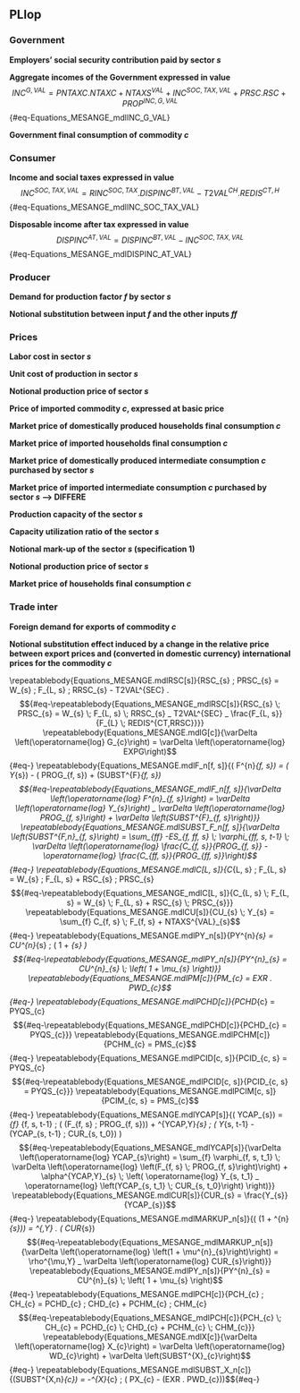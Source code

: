 ## PLlop





### Government



**Employers' social security contribution paid by sector $s$** 
\repeatable{Equations_MESANGE.mdlRSC[s]}


**Aggregate incomes of the Government expressed in value** 
$$INC^{G,VAL} = PNTAXC . NTAXC + NTAXS^{VAL} + INC^{SOC,TAX,VAL} + PRSC . RSC + PROP^{INC,G,VAL}$${#eq-Equations_MESANGE_mdlINC_G_VAL}


**Government final consumption of commodity $c$** 
\repeatable{Equations_MESANGE.mdlG[c]}





### Consumer



**Income and social taxes expressed in value** 
$$INC^{SOC,TAX,VAL} = RINC^{SOC,TAX} . DISPINC^{BT,VAL} - T2VAL^{CH} . REDIS^{CT,H}$${#eq-Equations_MESANGE_mdlINC_SOC_TAX_VAL}


**Disposable income after tax expressed in value** 
$$DISPINC^{AT,VAL} = DISPINC^{BT,VAL} - INC^{SOC,TAX,VAL}$${#eq-Equations_MESANGE_mdlDISPINC_AT_VAL}





### Producer



**Demand for production factor $f$ by sector $s$** 
\repeatable{Equations_MESANGE.mdlF_n[f, s]}


**Notional substitution between input $f$ and the other inputs $ff$** 
\repeatable{Equations_MESANGE.mdlSUBST_F_n[f, s]}





### Prices



**Labor cost in sector $s$** 
\repeatable{Equations_MESANGE.mdlC[L, s]}


**Unit cost of production in sector $s$** 
\repeatable{Equations_MESANGE.mdlCU[s]}


**Notional production price of sector $s$** 
\repeatable{Equations_MESANGE.mdlPY_n[s]}


**Price of imported commodity $c$, expressed at basic price** 
\repeatable{Equations_MESANGE.mdlPM[c]}


**Market price of domestically produced households final consumption $c$** 
\repeatable{Equations_MESANGE.mdlPCHD[c]}


**Market price of imported households final consumption $c$** 
\repeatable{Equations_MESANGE.mdlPCHM[c]}


**Market price of domestically produced intermediate consumption $c$ purchased by sector $s$** 
\repeatable{Equations_MESANGE.mdlPCID[c, s]}


**Market price of imported intermediate consumption $c$ purchased by sector $s$ --> DIFFERE** 
\repeatable{Equations_MESANGE.mdlPCIM[c, s]}


**Production capacity of the sector $s$** 
\repeatable{Equations_MESANGE.mdlYCAP[s]}


**Capacity utilization ratio of the sector $s$** 
\repeatable{Equations_MESANGE.mdlCUR[s]}


**Notional mark-up of the sector $s$ (specification 1)** 
\repeatable{Equations_MESANGE.mdlMARKUP_n[s]}


**Notional production price of sector $s$** 
\repeatable{Equations_MESANGE.mdlPY_n[s]}


**Market price of households final consumption $c$** 
\repeatable{Equations_MESANGE.mdlPCH[c]}





### Trade inter



**Foreign demand for exports of commodity $c$** 
\repeatable{Equations_MESANGE.mdlX[c]}


**Notional substitution effect induced by a change in the relative price between export prices and (converted in domestic currency) international prices for the commodity $c$** 
\repeatable{Equations_MESANGE.mdlSUBST_X_n[c]}








\newpage
\repeatablebody{Equations_MESANGE.mdlRSC[s]}{RSC_{s} \; PRSC_{s} = W_{s} \; F_{L, s} \; RRSC_{s} - T2VAL^{SEC} . \frac{F_{L, s}}{F_{L} \; REDIS^{CT,RRSC}}$${#eq-\repeatablebody{Equations_MESANGE_mdlRSC[s]}{RSC_{s} \; PRSC_{s} = W_{s} \; F_{L, s} \; RRSC_{s} _ T2VAL^{SEC} _ \frac{F_{L, s}}{F_{L} \; REDIS^{CT,RRSC}}}}
\repeatablebody{Equations_MESANGE.mdlG[c]}{\varDelta \left(\operatorname{log} G_{c}\right) = \varDelta \left(\operatorname{log} EXPG\right)$${#eq-\repeatablebody{Equations_MESANGE_mdlG[c]}{\varDelta \left(\operatorname{log} G_{c}\right) = \varDelta \left(\operatorname{log} EXPG\right)}}
\repeatablebody{Equations_MESANGE.mdlF_n[f, s]}{\varDelta \left(\operatorname{log} F^{n}_{f, s}\right) = \varDelta \left(\operatorname{log} Y_{s}\right) - \varDelta \left(\operatorname{log} PROG_{f, s}\right) + \varDelta \left(SUBST^{F}_{f, s}\right)$${#eq-\repeatablebody{Equations_MESANGE_mdlF_n[f, s]}{\varDelta \left(\operatorname{log} F^{n}_{f, s}\right) = \varDelta \left(\operatorname{log} Y_{s}\right) _ \varDelta \left(\operatorname{log} PROG_{f, s}\right) + \varDelta \left(SUBST^{F}_{f, s}\right)}}
\repeatablebody{Equations_MESANGE.mdlSUBST_F_n[f, s]}{\varDelta \left(SUBST^{F,n}_{f, s}\right) = \sum_{ff} -ES_{f, ff, s} \; \varphi_{ff, s, t-1} \; \varDelta \left(\operatorname{log} \frac{C_{f, s}}{PROG_{f, s}} - \operatorname{log} \frac{C_{ff, s}}{PROG_{ff, s}}\right)$${#eq-\repeatablebody{Equations_MESANGE_mdlSUBST_F_n[f, s]}{\varDelta \left(SUBST^{F,n}_{f, s}\right) = \sum_{ff} _ES_{f, ff, s} \; \varphi_{ff, s, t_1} \; \varDelta \left(\operatorname{log} \frac{C_{f, s}}{PROG_{f, s}} _ \operatorname{log} \frac{C_{ff, s}}{PROG_{ff, s}}\right)}}
\repeatablebody{Equations_MESANGE.mdlC[L, s]}{C_{L, s} \; F_{L, s} = W_{s} \; F_{L, s} + RSC_{s} \; PRSC_{s}$${#eq-\repeatablebody{Equations_MESANGE_mdlC[L, s]}{C_{L, s} \; F_{L, s} = W_{s} \; F_{L, s} + RSC_{s} \; PRSC_{s}}}
\repeatablebody{Equations_MESANGE.mdlCU[s]}{CU_{s} \; Y_{s} = \sum_{f} C_{f, s} \; F_{f, s} + NTAXS^{VAL}_{s}$${#eq-\repeatablebody{Equations_MESANGE_mdlCU[s]}{CU_{s} \; Y_{s} = \sum_{f} C_{f, s} \; F_{f, s} + NTAXS^{VAL}_{s}}}
\repeatablebody{Equations_MESANGE.mdlPY_n[s]}{PY^{n}_{s} = CU^{n}_{s} \; \left( 1 + \mu_{s} \right)$${#eq-\repeatablebody{Equations_MESANGE_mdlPY_n[s]}{PY^{n}_{s} = CU^{n}_{s} \; \left( 1 + \mu_{s} \right)}}
\repeatablebody{Equations_MESANGE.mdlPM[c]}{PM_{c} = EXR . PWD_{c}$${#eq-\repeatablebody{Equations_MESANGE_mdlPM[c]}{PM_{c} = EXR _ PWD_{c}}}
\repeatablebody{Equations_MESANGE.mdlPCHD[c]}{PCHD_{c} = PYQS_{c}$${#eq-\repeatablebody{Equations_MESANGE_mdlPCHD[c]}{PCHD_{c} = PYQS_{c}}}
\repeatablebody{Equations_MESANGE.mdlPCHM[c]}{PCHM_{c} = PMS_{c}$${#eq-\repeatablebody{Equations_MESANGE_mdlPCHM[c]}{PCHM_{c} = PMS_{c}}}
\repeatablebody{Equations_MESANGE.mdlPCID[c, s]}{PCID_{c, s} = PYQS_{c}$${#eq-\repeatablebody{Equations_MESANGE_mdlPCID[c, s]}{PCID_{c, s} = PYQS_{c}}}
\repeatablebody{Equations_MESANGE.mdlPCIM[c, s]}{PCIM_{c, s} = PMS_{c}$${#eq-\repeatablebody{Equations_MESANGE_mdlPCIM[c, s]}{PCIM_{c, s} = PMS_{c}}}
\repeatablebody{Equations_MESANGE.mdlYCAP[s]}{\varDelta \left(\operatorname{log} YCAP_{s}\right) = \sum_{f} \varphi_{f, s, t-1} \; \varDelta \left(\operatorname{log} \left(F_{f, s} \; PROG_{f, s}\right)\right) + \alpha^{YCAP,Y}_{s} \; \left( \operatorname{log} Y_{s, t-1} - \operatorname{log} \left(YCAP_{s, t-1} \; CUR_{s, t_0}\right) \right)$${#eq-\repeatablebody{Equations_MESANGE_mdlYCAP[s]}{\varDelta \left(\operatorname{log} YCAP_{s}\right) = \sum_{f} \varphi_{f, s, t_1} \; \varDelta \left(\operatorname{log} \left(F_{f, s} \; PROG_{f, s}\right)\right) + \alpha^{YCAP,Y}_{s} \; \left( \operatorname{log} Y_{s, t_1} _ \operatorname{log} \left(YCAP_{s, t_1} \; CUR_{s, t_0}\right) \right)}}
\repeatablebody{Equations_MESANGE.mdlCUR[s]}{CUR_{s} = \frac{Y_{s}}{YCAP_{s}}$${#eq-\repeatablebody{Equations_MESANGE_mdlCUR[s]}{CUR_{s} = \frac{Y_{s}}{YCAP_{s}}}}
\repeatablebody{Equations_MESANGE.mdlMARKUP_n[s]}{\varDelta \left(\operatorname{log} \left(1 + \mu^{n}_{s}\right)\right) = \rho^{\mu,Y} . \varDelta \left(\operatorname{log} CUR_{s}\right)$${#eq-\repeatablebody{Equations_MESANGE_mdlMARKUP_n[s]}{\varDelta \left(\operatorname{log} \left(1 + \mu^{n}_{s}\right)\right) = \rho^{\mu,Y} _ \varDelta \left(\operatorname{log} CUR_{s}\right)}}
\repeatablebody{Equations_MESANGE.mdlPY_n[s]}{PY^{n}_{s} = CU^{n}_{s} \; \left( 1 + \mu_{s} \right)$${#eq-\repeatablebody{Equations_MESANGE_mdlPY_n[s]}{PY^{n}_{s} = CU^{n}_{s} \; \left( 1 + \mu_{s} \right)}}
\repeatablebody{Equations_MESANGE.mdlPCH[c]}{PCH_{c} \; CH_{c} = PCHD_{c} \; CHD_{c} + PCHM_{c} \; CHM_{c}$${#eq-\repeatablebody{Equations_MESANGE_mdlPCH[c]}{PCH_{c} \; CH_{c} = PCHD_{c} \; CHD_{c} + PCHM_{c} \; CHM_{c}}}
\repeatablebody{Equations_MESANGE.mdlX[c]}{\varDelta \left(\operatorname{log} X_{c}\right) = \varDelta \left(\operatorname{log} WD_{c}\right) + \varDelta \left(SUBST^{X}_{c}\right)$${#eq-\repeatablebody{Equations_MESANGE_mdlX[c]}{\varDelta \left(\operatorname{log} X_{c}\right) = \varDelta \left(\operatorname{log} WD_{c}\right) + \varDelta \left(SUBST^{X}_{c}\right)}}
\repeatablebody{Equations_MESANGE.mdlSUBST_X_n[c]}{\varDelta \left(SUBST^{X,n}_{c}\right) = -\eta^{X}_{c} \; \varDelta \left(\operatorname{log} PX_{c} - \operatorname{log} \left(EXR . PWD_{c}\right)\right)$${#eq-\repeatablebody{Equations_MESANGE_mdlSUBST_X_n[c]}{\varDelta \left(SUBST^{X,n}_{c}\right) = _\eta^{X}_{c} \; \varDelta \left(\operatorname{log} PX_{c} _ \operatorname{log} \left(EXR _ PWD_{c}\right)\right)}}
